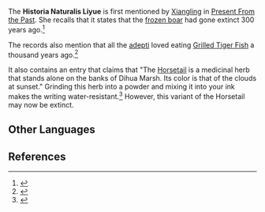 {{Terminology Infobox
|type         = Lore
|region       = Liyue
}}
The '''Historia Naturalis Liyue''' is first mentioned by [[Xiangling]] in [[Present From the Past]]. She recalls that it states that the [[Snowboar|frozen boar]] had gone extinct 300 years ago.<ref>{{Ref/Quest|Present From the Past}}</ref>

The records also mention that all the [[adepti]] loved eating [[Grilled Tiger Fish]] a thousand years ago.<ref>{{Ref/NPC|Chen the Sharp|c=during Lantern Rite}}</ref>

It also contains an entry that claims that "The [[Horsetail]] is a medicinal herb that stands alone on the banks of Dihua Marsh. Its color is that of the clouds at sunset." Grinding this herb into a powder and mixing it into your ink makes the writing water-resistant.<ref>{{Ref/VO|Yanfei|Interesting Things}}</ref> However, this variant of the Horsetail may now be extinct.

==Other Languages==
{{Other Languages
|en      = Historia Naturalis Liyue
|en_lang = la
|en_tl   = Liyue Natural History
|zhs     = 璃月风物志
|zhs_rm  = Líyuè Fēngwùzhì
|zht     = 璃月風物{{sic|志|hide=1}}
|zht_rm  = Líyuè Fēngwùzhì
|zh_tl   = Liyue Scenery Records
|ja      = {{Rubi|璃|リー|月|ユエ|風|ふう|物|ぶつ|誌|し}}
|ja_rm   = Riiyue Fuubutsushi<ref>{{Ref/Quest|Present From the Past|note=Japanese Voice-Over}}</ref>
|ja_tl   = 
|ko      = {{tt|리월|璃月}} {{tt|풍물지|風物誌}}
|ko_rm   = Riwol Pungmulji
|ko_tl   = Liyue Description
|es      = Historia Naturalis de Liyue
|es_tl   = Historia Naturalis of Liyue
|fr      = Histoire de la nature de Liyue<!--also "L'histoire de la nature de Liyue" / "Histoire naturelle de Liyue"-->
|fr_tl   = History of Liyue's Nature
|ru      = История флоры и фауны Ли Юэ
|ru_tl   = 
|th      = พิพิธภัณฑ์ประวัติศาสตร์ Liyue
|th_rm   = Phiphitphan prawatsat Liyue
|th_tl   = 
|vi      = {{tt|Phong Vật Chí|風物誌}} Liyue
|vi_tl   = 
|de      = Historia Naturalis Liyue
|id      = Historia Naturalis Liyue
|pt      = Revista de Paisagens de Liyue!<!--also "Historia Naturalis de Liyue"-->
|pt_tl   = 
}}

==References==
{{Reflist}}